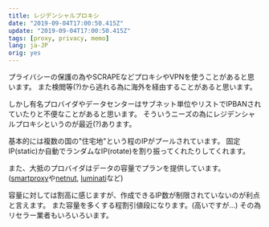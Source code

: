 ```yaml
---
title: レジデンシャルプロキシ
date: "2019-09-04T17:00:50.415Z"
update: "2019-09-04T17:00:50.415Z"
tags: [proxy, privacy, memo]
lang: ja-JP
orig: yes
---
```


プライバシーの保護の為やSCRAPEなどプロキシやVPNを使うことがあると思います。
また検閲等(?)から逃れる為に海外を経由することがあると思います。

しかし有名プロバイダやデータセンターはサブネット単位やリストでIPBANされていたりと不便なことがあると思います。
そういうニーズの為にレジデンシャルプロキシというのが最近(?)あります。

基本的には複数の国の"住宅地"という程のIPがプールされています。
固定IP(static)か自動でランダムなIP(rotate)を割り振ってくれたりしてくれます。

また、大抵のプロバイダはデータの容量でプランを提供しています。([smartproxy](https://smartproxy.com)や[netnut](https://netnut.io/), [luminati](https://luminati.io/)など)

容量に対しては割高に感じますが、作成できるIP数が制限されていないのが利点と言えます。
また容量を多くする程割引値段になります。(高いですが...)
その為リセラー業者もいろいろいます。
